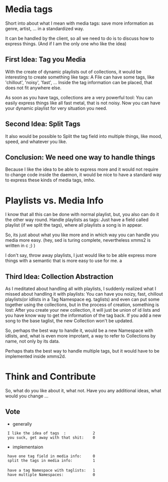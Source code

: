 = Media tags =

Short into about what I mean with media tags: save more information as genre, artist, ... in a standardized way. 

It can be handled by the client, so all we need to do is to discuss how to express things.
(And if I am the only one who like the idea)

== First Idea: Tag you Media ==

With the create of dynamic playlists out of collections, it would be interesting to create something like tags: A File can have some tags, like 'chillout', 'noisy', 'fast', ... Inside the tag information can be placed, that does not fit anywhere else.

As soon as you have tags, collections are a very powerful tool: You can easily express things like all fast metal, that is not noisy. Now you can have your dynamic playlist for very situation you need.

== Second Idea: Split Tags ==

It also would be possible to Split the tag field into multiple things, like mood, speed, and whatever you like.

== Conclusion: We need one way to handle things ==

Because I like the idea to be able to express more and it would not require to change code inside the daemon,  it would be nice to have a standard way to express these kinds of media tags, imho.

= Playlists vs. Media Info =

I know that all this can be done with normal playlist, but, you also can do it the other way round. Handle playlists as tags: Just have a field called playlist (if we split the tags), where all playlists a song is in appear.

So, its just about what you like more and in which way you can handle you media more easy. (hey, sed is turing complete, nevertheless xmms2 is written in c ;) )

I don't say, throw away playlists, I just would like to be able express more things with a semantic that is more easy to use for me. 
a

== Third Idea: Collection Abstraction ==

As I meditated about handling all with playlists, I suddenly realized what I missed about handling it with playlists: You can have you noizy, fast, chillout playlists(or idlists in a Tag Namespace eg. taglists) and even can put some together using the collections, but in the process of creation, something is lost: After you create your new collection, it will just be union of id lists and you have know way to get the information of the tag back. If you add a new song to the base taglist, the new Collection won't be updated.

So, perhaps the best way to handle it, would be a new Namespace with idlists, and, what is even more improtant, a way to refer to Collections by name, not only by its data.

Perhaps thats the best way to handle multiple tags, but it would have to be implemented inside xmms2d.

= Think and Contribute =

So, what do you like about it, what not. Have you any additional ideas, what would you change ...

== Vote ==

* generally
  I like the idea of tags  :            2
  you suck, get away with that shit:    0

* implementaion
  have one tag field in media info:     0
  split the tags in media info:         1
 
  have a tag Namespace with taglists:   1
  have multiple Namespaces:             0